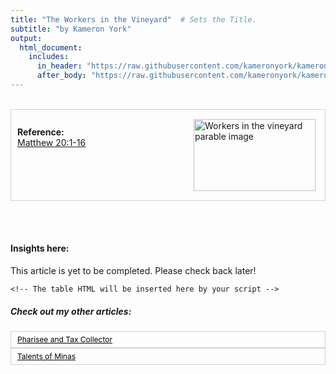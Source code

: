 ```yaml
---
title: "The Workers in the Vineyard"  # Sets the Title.
subtitle: "by Kameron York"
output:
  html_document:
    includes:
      in_header: "https://raw.githubusercontent.com/kameronyork/kameronyork.github.io/main/parables/headers/workers-in-the-vineyard-header.html"
      after_body: "https://raw.githubusercontent.com/kameronyork/kameronyork.github.io/main/parables/footer.html"
---
```

<script>
window.matthewVerses = ["Matthew 20:1", "Matthew 20:2", "Matthew 20:3", "Matthew 20:4", "Matthew 20:5", "Matthew 20:6", "Matthew 20:7", "Matthew 20:8", "Matthew 20:9", "Matthew 20:10", "Matthew 20:11", "Matthew 20:12", "Matthew 20:13", "Matthew 20:14", "Matthew 20:15", "Matthew 20:16"];
window.markVerses = [];
window.lukeVerses = [];
window.johnVerses = [];
</script>
<script src="https://kameronyork.com/parables/gospel-buddy-table.js"></script>

<br>
<div style="border: 1px solid lightgray; padding: 10px; overflow: hidden;">
<img src="https://raw.githubusercontent.com/kameronyork/kameronyork.github.io/main/docs/assets/workers-in-the-vineyard.jpg" alt="Workers in the vineyard parable image" style="float: right; width: 195px; height: 115px; padding: 5px;">
<br>
<h4 style="text-align: left; margin: 0;">Reference:</h4>
<p style="text-align: left; margin: 0;">
<a href="https://www.churchofjesuschrist.org/study/scriptures/nt/matt/20?lang=eng&id=1-16#p1" target="_blank">Matthew 20:1-16</a>
</p>
</div>

<br>
<br>


#### Insights here:

This article is yet to be completed. Please check back later!


<div id="scripture-table-container">
    <!-- The table HTML will be inserted here by your script -->
</div>


##### Check out my other articles:

<link rel="stylesheet" href="https://kameronyork.github.io/scripting/themify-icons/themify-icons.css">
<div class="container">
<div class="row">
<div class="col-12 text-md-left">
<nav class="pagination mt-3">
<a class="nav nav-prev" href="https://kameronyork.com/parables/pharisee-and-the-tax-collector.html" style="background-color: transparent; color: black; padding: 5px 10px; border: 1px solid lightgray; cursor: pointer; white-space: nowrap; font-size: 12px; display: flex; align-items: center;" 
onmouseover="this.style.backgroundColor='lightgray';" 
onmouseout="this.style.backgroundColor='transparent';" 
onmousedown="this.style.backgroundColor='gray';" 
onmouseup="this.style.backgroundColor='lightgray';">
<i class="ti-arrow-left mr-2"></i>
<span style="display: none;" class="d-md-inline-block">Pharisee and Tax Collector</span>
<span style="display: inline-block;" class="d-md-none">Pharisee and Tax Collector</span>
</a>
<a class="nav nav-next ml-3" href="https://kameronyork.com/parables/talents-or-minas.html" style="background-color: transparent; color: black; padding: 5px 10px; border: 1px solid lightgray; cursor: pointer; white-space: nowrap; font-size: 12px; display: flex; align-items: center;" 
onmouseover="this.style.backgroundColor='lightgray';" 
onmouseout="this.style.backgroundColor='transparent';" 
onmousedown="this.style.backgroundColor='gray';" 
onmouseup="this.style.backgroundColor='lightgray';">
<span style="display: none;" class="d-md-inline-block">Talents or Minas</span>
<span style="display: inline-block;" class="d-md-none">Talents of Minas</span>
<i class="ti-arrow-right ml-2"></i>
</a>
</nav>
</div>
</div>
</div>